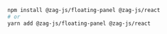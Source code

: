 ```bash
npm install @zag-js/floating-panel @zag-js/react
# or
yarn add @zag-js/floating-panel @zag-js/react
```
